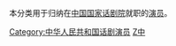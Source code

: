 本分类用于归纳在[[中国国家话剧院|中国国家话剧院]]就职的[[演员|演员]]。

[[Category:中华人民共和国话剧演员|Category:中华人民共和国话剧演员]]
[[Category:中国国家话剧院|Z中]]